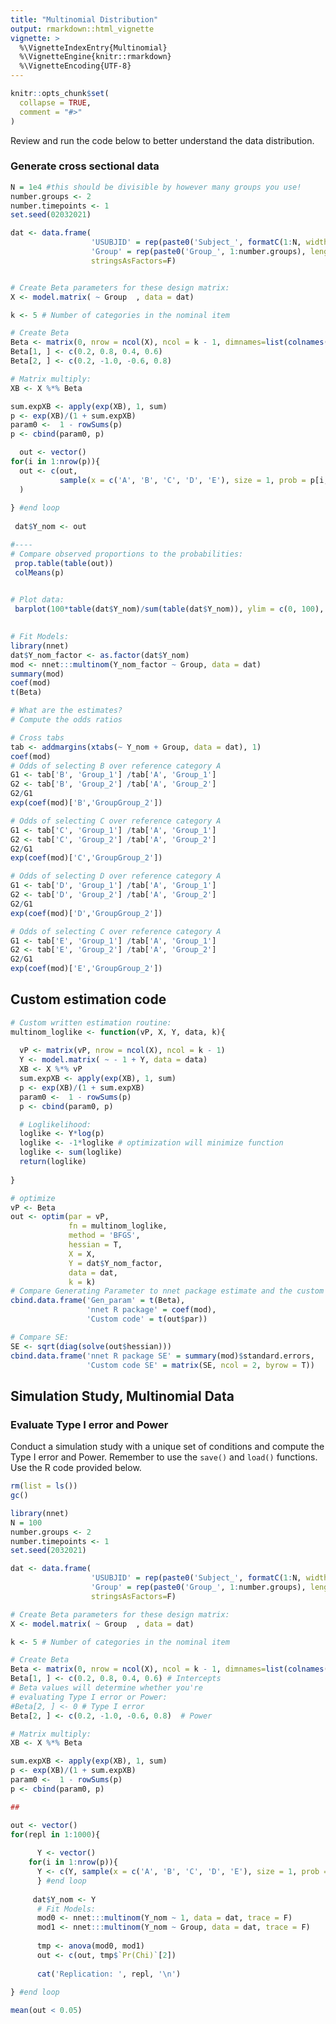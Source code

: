 ```yaml
---
title: "Multinomial Distribution"
output: rmarkdown::html_vignette
vignette: >
  %\VignetteIndexEntry{Multinomial}
  %\VignetteEngine{knitr::rmarkdown}
  %\VignetteEncoding{UTF-8}
---
```


```r
knitr::opts_chunk$set(
  collapse = TRUE,
  comment = "#>"
)
```



Review and run the code below to better understand the data distribution.

### Generate cross sectional data


```r

N = 1e4 #this should be divisible by however many groups you use!
number.groups <- 2
number.timepoints <- 1
set.seed(02032021)

dat <- data.frame(
                  'USUBJID' = rep(paste0('Subject_', formatC(1:N, width = 4, flag = '0')), length.out= N*number.timepoints),
                  'Group' = rep(paste0('Group_', 1:number.groups), length.out = N*number.timepoints),
                  stringsAsFactors=F)


# Create Beta parameters for these design matrix:
X <- model.matrix( ~ Group  , data = dat) 

k <- 5 # Number of categories in the nominal item

# Create Beta
Beta <- matrix(0, nrow = ncol(X), ncol = k - 1, dimnames=list(colnames(X), paste0('param', 1:(k-1))))
Beta[1, ] <- c(0.2, 0.8, 0.4, 0.6)
Beta[2, ] <- c(0.2, -1.0, -0.6, 0.8)

# Matrix multiply:
XB <- X %*% Beta

sum.expXB <- apply(exp(XB), 1, sum)
p <- exp(XB)/(1 + sum.expXB)
param0 <-  1 - rowSums(p)
p <- cbind(param0, p)

  out <- vector()
for(i in 1:nrow(p)){
  out <- c(out, 
           sample(x = c('A', 'B', 'C', 'D', 'E'), size = 1, prob = p[i, ])  
  )
  
} #end loop
  
 dat$Y_nom <- out

#---- 
# Compare observed proportions to the probabilities:
 prop.table(table(out))
 colMeans(p)
  

# Plot data:
 barplot(100*table(dat$Y_nom)/sum(table(dat$Y_nom)), ylim = c(0, 100), ylab = 'Percentage', col = 'grey', main = 'Nominal')

 
# Fit Models:
library(nnet)
dat$Y_nom_factor <- as.factor(dat$Y_nom)
mod <- nnet:::multinom(Y_nom_factor ~ Group, data = dat)
summary(mod)
coef(mod)
t(Beta)

# What are the estimates?
# Compute the odds ratios

# Cross tabs
tab <- addmargins(xtabs(~ Y_nom + Group, data = dat), 1)
coef(mod)
# Odds of selecting B over reference category A
G1 <- tab['B', 'Group_1'] /tab['A', 'Group_1']
G2 <- tab['B', 'Group_2'] /tab['A', 'Group_2']
G2/G1
exp(coef(mod)['B','GroupGroup_2'])

# Odds of selecting C over reference category A
G1 <- tab['C', 'Group_1'] /tab['A', 'Group_1']
G2 <- tab['C', 'Group_2'] /tab['A', 'Group_2']
G2/G1
exp(coef(mod)['C','GroupGroup_2'])

# Odds of selecting D over reference category A
G1 <- tab['D', 'Group_1'] /tab['A', 'Group_1']
G2 <- tab['D', 'Group_2'] /tab['A', 'Group_2']
G2/G1
exp(coef(mod)['D','GroupGroup_2'])

# Odds of selecting C over reference category A
G1 <- tab['E', 'Group_1'] /tab['A', 'Group_1']
G2 <- tab['E', 'Group_2'] /tab['A', 'Group_2']
G2/G1
exp(coef(mod)['E','GroupGroup_2'])


```

## Custom estimation code

```r


# Custom written estimation routine:
multinom_loglike <- function(vP, X, Y, data, k){
  
  vP <- matrix(vP, nrow = ncol(X), ncol = k - 1)
  Y <- model.matrix( ~ - 1 + Y, data = data)
  XB <- X %*% vP
  sum.expXB <- apply(exp(XB), 1, sum)
  p <- exp(XB)/(1 + sum.expXB)
  param0 <-  1 - rowSums(p)
  p <- cbind(param0, p)

  # Loglikelihood:
  loglike <- Y*log(p)
  loglike <- -1*loglike # optimization will minimize function
  loglike <- sum(loglike)
  return(loglike)
  
}

# optimize
vP <- Beta
out <- optim(par = vP, 
             fn = multinom_loglike, 
             method = 'BFGS', 
             hessian = T,
             X = X, 
             Y = dat$Y_nom_factor, 
             data = dat, 
             k = k)
# Compare Generating Parameter to nnet package estimate and the custom code estimate
cbind.data.frame('Gen_param' = t(Beta), 
                 'nnet R package' = coef(mod), 
                 'Custom code' = t(out$par))

# Compare SE:
SE <- sqrt(diag(solve(out$hessian)))
cbind.data.frame('nnet R package SE' = summary(mod)$standard.errors,
                 'Custom code SE' = matrix(SE, ncol = 2, byrow = T))

```


## Simulation Study, Multinomial Data
### Evaluate Type I error and Power

Conduct a simulation study with a unique set of conditions and compute the Type I error and Power. Remember to use the `save()` and `load()` functions. Use the R code provided below.

```r
rm(list = ls())
gc()

library(nnet)
N = 100
number.groups <- 2
number.timepoints <- 1
set.seed(2032021)

dat <- data.frame(
                  'USUBJID' = rep(paste0('Subject_', formatC(1:N, width = 4, flag = '0')), length.out= N*number.timepoints),
                  'Group' = rep(paste0('Group_', 1:number.groups), length.out = N*number.timepoints),
                  stringsAsFactors=F)

# Create Beta parameters for these design matrix:
X <- model.matrix( ~ Group  , data = dat) 

k <- 5 # Number of categories in the nominal item

# Create Beta
Beta <- matrix(0, nrow = ncol(X), ncol = k - 1, dimnames=list(colnames(X), paste0('param', 1:(k-1))))
Beta[1, ] <- c(0.2, 0.8, 0.4, 0.6) # Intercepts
# Beta values will determine whether you're 
# evaluating Type I error or Power:
#Beta[2, ] <- 0 # Type I error
Beta[2, ] <- c(0.2, -1.0, -0.6, 0.8)  # Power

# Matrix multiply:
XB <- X %*% Beta

sum.expXB <- apply(exp(XB), 1, sum)
p <- exp(XB)/(1 + sum.expXB)
param0 <-  1 - rowSums(p)
p <- cbind(param0, p)

##

out <- vector()
for(repl in 1:1000){
      
      Y <- vector()
    for(i in 1:nrow(p)){
      Y <- c(Y, sample(x = c('A', 'B', 'C', 'D', 'E'), size = 1, prob = p[i, ]))
      } #end loop
    
     dat$Y_nom <- Y
      # Fit Models:
      mod0 <- nnet:::multinom(Y_nom ~ 1, data = dat, trace = F)
      mod1 <- nnet:::multinom(Y_nom ~ Group, data = dat, trace = F)
    
      tmp <- anova(mod0, mod1)
      out <- c(out, tmp$`Pr(Chi)`[2])
      
      cat('Replication: ', repl, '\n')
      
} #end loop

mean(out < 0.05)



```

